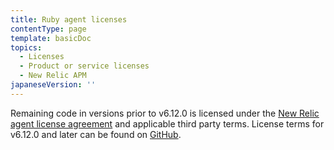 ```yaml
---
title: Ruby agent licenses
contentType: page
template: basicDoc
topics:
  - Licenses
  - Product or service licenses
  - New Relic APM
japaneseVersion: ''
---
```


Remaining code in versions prior to v6.12.0 is licensed under the [New Relic agent license agreement](/docs/licenses/license-information/other-licenses/new-relic-agent-license) and applicable third party terms. License terms for v6.12.0 and later can be found on [GitHub](https://github.com/newrelic/newrelic-ruby-agent/blob/main/LICENSE).
